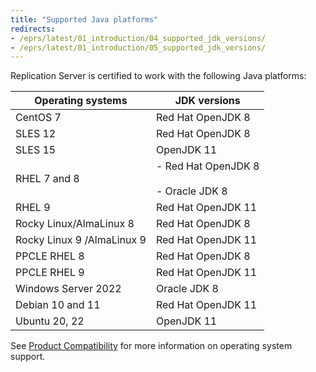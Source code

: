 ```yaml
---
title: "Supported Java platforms"
redirects:
- /eprs/latest/01_introduction/04_supported_jdk_versions/
- /eprs/latest/01_introduction/05_supported_jdk_versions/
---
```


Replication Server is certified to work with the following Java platforms:

| Operating systems          | JDK versions                                                        |
|----------------------------|---------------------------------------------------------------------|
| CentOS 7                   | Red Hat OpenJDK 8                                                   |
| SLES 12                    | Red Hat OpenJDK 8                                                   |
| SLES 15                    | OpenJDK 11                                                          |
| RHEL 7 and 8               | -   Red Hat OpenJDK 8     <br /> <br /> -   Oracle JDK 8     <br /> |
| RHEL 9                     | Red Hat OpenJDK 11                                                  |
| Rocky Linux/AlmaLinux 8    | Red Hat OpenJDK 8                                                   |
| Rocky Linux 9 /AlmaLinux 9 | Red Hat OpenJDK 11                                                  |
| PPCLE RHEL 8               | Red Hat OpenJDK 8                                                   |
| PPCLE RHEL 9               | Red Hat OpenJDK 11                                                  |
| Windows Server 2022        | Oracle JDK 8                                                        |
| Debian 10 and 11           | Red Hat OpenJDK 11                                                  |
| Ubuntu 20, 22              | OpenJDK 11                                                          |

See [Product Compatibility](https://www.enterprisedb.com/platform-compatibility#eprs) for more information on operating system support.
